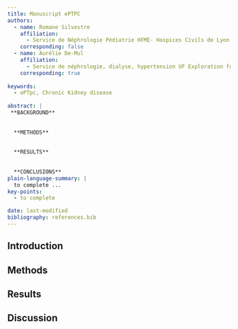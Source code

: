 ```yaml
---
title: Manuscript ePTPC
authors:
  - name: Romane Silvestre
    affiliation: 
      - Service de Néphrologie Pédiatrie HFME- Hospices Civils de Lyon
    corresponding: false
  - name: Aurélie De-Mul
    affiliation: 
      - Service de néphrologie, dialyse, hypertension UF Exploration fonctionnelle rénale Hôpital Edouard Herriot - Hospices Civils de Lyon
    corresponding: true
    
keywords:
  - ePTpc, Chronic Kidney disease
 
abstract: |
 **BACKGROUND**
  
  
  **METHODS**
  
  
  **RESULTS**
  
  
  **CONCLUSIONS**
plain-language-summary: |
  to complete ...
key-points:
  - to complete

date: last-modified
bibliography: references.bib
---
```


## Introduction

## Methods

## Results

## Discussion
